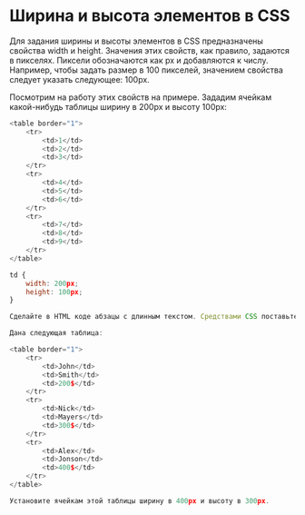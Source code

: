 # Ширина и высота элементов в CSS

Для задания ширины и высоты элементов в CSS предназначены свойства width и height. Значения этих свойств, как правило, задаются в пикселях. Пиксели обозначаются как px и добавляются к числу. Например, чтобы задать размер в 100 пикселей, значением свойства следует указать следующее: 100px.

Посмотрим на работу этих свойств на примере. Зададим ячейкам какой-нибудь таблицы ширину в 200px и высоту 100px:

```js showLineNumbers copy
<table border="1">
	<tr>
		<td>1</td>
		<td>2</td>
		<td>3</td>
	</tr>
	<tr>
		<td>4</td>
		<td>5</td>
		<td>6</td>
	</tr>
	<tr>
		<td>7</td>
		<td>8</td>
		<td>9</td>
	</tr>
</table>
```

```js showLineNumbers copy
td {
	width: 200px;
	height: 100px;
}
```

```js filename="Задание №1"
Сделайте в HTML коде абзацы с длинным текстом. Средствами CSS поставьте всем абзацам ширину 300px.
```

```js showLineNumbers copy filename="Задание №2"
Дана следующая таблица:

<table border="1">
	<tr>
		<td>John</td>
		<td>Smith</td>
		<td>200$</td>
	</tr>
	<tr>
		<td>Nick</td>
		<td>Mayers</td>
		<td>300$</td>
	</tr>
	<tr>
		<td>Alex</td>
		<td>Jonson</td>
		<td>400$</td>
	</tr>
</table>

Установите ячейкам этой таблицы ширину в 400px и высоту в 300px.
```